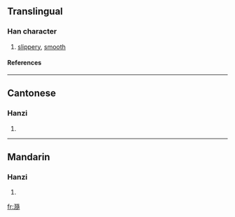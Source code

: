 ==Translingual==
===Han character===
{{Han char|rn=85|rad=水|as=16|sn=19|four=3413<sub>2</sub>|canj=水弓中月 (ENLB)}}
# [[slippery]], [[smooth]]
====References====
{{Han ref|kx=0660.130|dkj=18665|dj=1070.060|hdz=31774.080|uh=7021|ud=28705|bh=F261|bd=62049}}

----
==Cantonese==
===Hanzi===
{{yue-hanzi|jyut=|y=seui5}}
# {{defn|Cantonese}}

----
==Mandarin==
===Hanzi===
{{cmn-hanzi|pin=[[suǐ]] ([[sui3]])|wg=sui<sup>3</sup>}}
# {{defn|Mandarin}}

[[fr:瀡]]